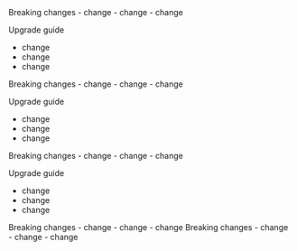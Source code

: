 
<PackageUpgrade packageName="jazz-react" version="0.8.25">
Breaking changes
- change
- change
- change

Upgrade guide
  - change
  - change
  - change
</PackageUpgrade>

<PackageUpgrade packageName="jazz-browser" version="0.8.25">
Breaking changes
  - change
  - change
  - change

Upgrade guide
  - change
  - change
  - change
</PackageUpgrade>

<PackageUpgrade packageName="jazz-vue" version="0.8.25">
  Breaking changes
  - change
  - change
  - change

  Upgrade guide
  - change
  - change
  - change
</PackageUpgrade>

<PackageUpgrade packageName="jazz-react-native" version="0.8.25">
  Breaking changes
  - change
  - change
  - change
</PackageUpgrade>

<PackageUpgrade packageName="jazz-svelte" version="0.8.25">
  Breaking changes
  - change
  - change
  - change
</PackageUpgrade>

